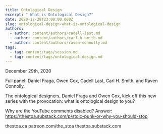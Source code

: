 ```yaml
---
title: Ontological Design
excerpt: " What is Ontological Design?"
date: 2020-12-28T23:00:00.000Z
slug: ontological-design-what-is-ontological-design
authors:
  - author: content/authors/cadell-last.md
  - author: content/authors/carl-h-smith.md
  - author: content/authors/raven-connolly.md
tags:
  - tag: content/tags/session.md
  - tag: content/tags/ontological-design.md
---
```


December 29th, 2020

Full panel: Daniel Fraga, Owen Cox, Cadell Last, Carl H. Smith, and Raven Connolly.

The ontological designers, Daniel Fraga and Owen Cox, kick off this new series with the provocation: what is ontological design to you?

Why are the YouTube comments disabled? Answer: https://thestoa.substack.com/p/stoic-punk-or-why-you-should-stop

thestoa.ca
patreon.com/the_stoa
thestoa.substack.com
